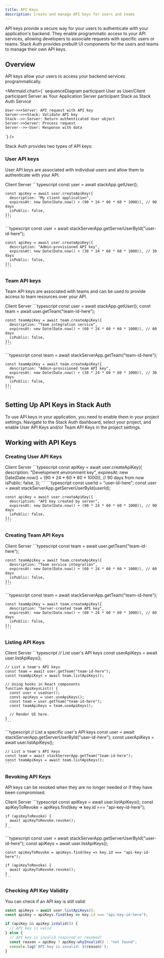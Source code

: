 ```yaml
---
title: API Keys
description: Create and manage API keys for users and teams
---
```


API keys provide a secure way for your users to authenticate with your application's backend. 
They enable programmatic access to your API services, allowing developers to associate requests with specific users or teams.
Stack Auth provides prebuilt UI components for the users and teams to manage their own API keys.

## Overview

API keys allow your users to access your backend services programmatically. 

<Mermaid chart={`
sequenceDiagram
    participant User as User/Client
    participant Server as Your Application Server
    participant Stack as Stack Auth Service
    
    User->>+Server: API request with API key
    Server->>+Stack: Validate API key
    Stack-->>-Server: Return authenticated User object
    Server->>Server: Process request
    Server-->>-User: Response with data
`} />

Stack Auth provides two types of API keys:

### User API keys

User API keys are associated with individual users and allow them to authenticate with your API.

<Tabs defaultValue="client">
  <TabsList>
    <TabsTrigger value="client">Client</TabsTrigger>
    <TabsTrigger value="server">Server</TabsTrigger>
  </TabsList>
  <TabsContent value="client">
    ```typescript
    const user = await stackApp.getUser();
    
    const apiKey = await user.createApiKey({
      description: "My client application",
      expiresAt: new Date(Date.now() + (90 * 24 * 60 * 60 * 1000)), // 90 days
      isPublic: false,
    });
    ```
  </TabsContent>
  <TabsContent value="server">
    ```typescript
    const user = await stackServerApp.getServerUserById("user-id-here");
    
    const apiKey = await user.createApiKey({
      description: "Admin-provisioned API key",
      expiresAt: new Date(Date.now() + (30 * 24 * 60 * 60 * 1000)), // 30 days
      isPublic: false,
    });
    ```
  </TabsContent>
</Tabs>

### Team API keys

Team API keys are associated with teams and can be used to provide access to team resources over your API.

<Tabs defaultValue="client">
  <TabsList>
    <TabsTrigger value="client">Client</TabsTrigger>
    <TabsTrigger value="server">Server</TabsTrigger>
  </TabsList>
  <TabsContent value="client">
    ```typescript
    const user = await stackApp.getUser();
    const team = await user.getTeam("team-id-here");
    
    const teamApiKey = await team.createApiKey({
      description: "Team integration service",
      expiresAt: new Date(Date.now() + (60 * 24 * 60 * 60 * 1000)), // 60 days
      isPublic: false,
    });
    ```
  </TabsContent>
  <TabsContent value="server">
    ```typescript
    const team = await stackServerApp.getTeam("team-id-here");
    
    const teamApiKey = await team.createApiKey({
      description: "Admin-provisioned team API key",
      expiresAt: new Date(Date.now() + (30 * 24 * 60 * 60 * 1000)), // 30 days
      isPublic: false,
    });
    ```
  </TabsContent>
</Tabs>

## Setting Up API Keys in Stack Auth

To use API keys in your application, you need to enable them in your project settings. Navigate to the Stack Auth dashboard, select your project, and enable User API Keys and/or Team API Keys in the project settings.

## Working with API Keys

### Creating User API Keys

<Tabs defaultValue="client">
  <TabsList>
    <TabsTrigger value="client">Client</TabsTrigger>
    <TabsTrigger value="server">Server</TabsTrigger>
  </TabsList>
  <TabsContent value="client">
    ```typescript
    const apiKey = await user.createApiKey({
      description: "Development environment key",
      expiresAt: new Date(Date.now() + (90 * 24 * 60 * 60 * 1000)), // 90 days from now
      isPublic: false,
    });
    ```
  </TabsContent>
  <TabsContent value="server">
    ```typescript
    const userId = "user-id-here";
    const user = await stackServerApp.getServerUserById(userId);
    
    const apiKey = await user.createApiKey({
      description: "API key created by server",
      expiresAt: new Date(Date.now() + (90 * 24 * 60 * 60 * 1000)), // 90 days
      isPublic: false,
    });
    ```
  </TabsContent>
</Tabs>

### Creating Team API Keys

<Tabs defaultValue="client">
  <TabsList>
    <TabsTrigger value="client">Client</TabsTrigger>
    <TabsTrigger value="server">Server</TabsTrigger>
  </TabsList>
  <TabsContent value="client">
    ```typescript
    const team = await user.getTeam("team-id-here");
    
    const teamApiKey = await team.createApiKey({
      description: "Team service integration",
      expiresAt: new Date(Date.now() + (60 * 24 * 60 * 60 * 1000)), // 60 days
      isPublic: false,
    });
    ```
  </TabsContent>
  <TabsContent value="server">
    ```typescript
    const team = await stackServerApp.getTeam("team-id-here");
    
    const teamApiKey = await team.createApiKey({
      description: "Server-created team API key",
      expiresAt: new Date(Date.now() + (60 * 24 * 60 * 60 * 1000)), // 60 days
      isPublic: false,
    });
    ```
  </TabsContent>
</Tabs>

### Listing API Keys

<Tabs defaultValue="client">
  <TabsList>
    <TabsTrigger value="client">Client</TabsTrigger>
    <TabsTrigger value="server">Server</TabsTrigger>
  </TabsList>
  <TabsContent value="client">
    ```typescript
    // List user's API keys
    const userApiKeys = await user.listApiKeys();
    
    // List a team's API keys
    const team = await user.getTeam("team-id-here");
    const teamApiKeys = await team.listApiKeys();
    
    // Using hooks in React components
    function ApiKeysList() {
      const user = useUser();
      const apiKeys = user.useApiKeys();
      const team = user.getTeam("team-id-here");
      const teamApiKeys = team.useApiKeys();

      // Render UI here.
    }
    ```
  </TabsContent>
  <TabsContent value="server">
    ```typescript
    // List a specific user's API keys
    const user = await stackServerApp.getServerUserById("user-id-here");
    const userApiKeys = await user.listApiKeys();
    
    // List a team's API keys
    const team = await stackServerApp.getTeam("team-id-here");
    const teamApiKeys = await team.listApiKeys();
    ```
  </TabsContent>
</Tabs>

### Revoking API Keys

API keys can be revoked when they are no longer needed or if they have been compromised.

<Tabs defaultValue="client">
  <TabsList>
    <TabsTrigger value="client">Client</TabsTrigger>
    <TabsTrigger value="server">Server</TabsTrigger>
  </TabsList>
  <TabsContent value="client">
    ```typescript
    const apiKeys = await user.listApiKeys();
    const apiKeyToRevoke = apiKeys.find(key => key.id === "api-key-id-here");
    
    if (apiKeyToRevoke) {
      await apiKeyToRevoke.revoke();
    }
    ```
  </TabsContent>
  <TabsContent value="server">
    ```typescript
    const user = await stackServerApp.getServerUserById("user-id-here");
    const apiKeys = await user.listApiKeys();
    
    const apiKeyToRevoke = apiKeys.find(key => key.id === "api-key-id-here");
    
    if (apiKeyToRevoke) {
      await apiKeyToRevoke.revoke();
    }
    ```
  </TabsContent>
</Tabs>

### Checking API Key Validity

You can check if an API key is still valid:

```typescript
const apiKeys = await user.listApiKeys();
const apiKey = apiKeys.find(key => key.id === "api-key-id-here");

if (apiKey && apiKey.isValid()) {
  // API key is valid
} else {
  // API key is invalid (expired or revoked)
  const reason = apiKey ? apiKey.whyInvalid() : "not found";
  console.log(`API key is invalid: ${reason}`);
}
```
